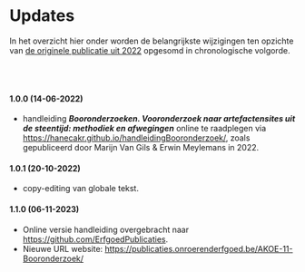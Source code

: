 # Updates {.unnumbered}

In het overzicht hier onder worden de belangrijkste wijzigingen ten opzichte van [de originele publicatie uit 2022](https://oar.onroerenderfgoed.be/item/437) opgesomd in chronologische volgorde.

<br/>
<br/>

#### 1.0.0 (14-06-2022)  

- handleiding ***Booronderzoeken. Vooronderzoek naar artefactensites uit de steentijd: methodiek en afwegingen*** online te raadplegen via <https://hanecakr.github.io/handleidingBooronderzoek/>, zoals gepubliceerd door Marijn Van Gils & Erwin Meylemans in 2022.



#### 1.0.1 (20-10-2022)  

- copy-editing van globale tekst.


#### 1.1.0 (06-11-2023)  

- Online versie handleiding overgebracht naar <https://github.com/ErfgoedPublicaties>.
- Nieuwe URL website: <https://publicaties.onroerenderfgoed.be/AKOE-11-Booronderzoek/>
